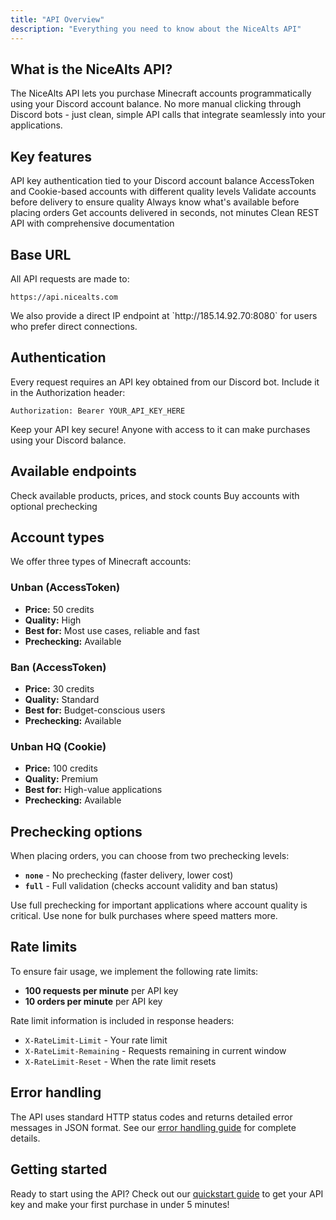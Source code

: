 ```yaml
---
title: "API Overview"
description: "Everything you need to know about the NiceAlts API"
---
```


## What is the NiceAlts API?

The NiceAlts API lets you purchase Minecraft accounts programmatically using your Discord account balance. No more manual clicking through Discord bots - just clean, simple API calls that integrate seamlessly into your applications.

## Key features

<Columns cols={2}>
  <Card title="Secure Authentication" icon="shield">
    API key authentication tied to your Discord account balance
  </Card>
  <Card title="Multiple Account Types" icon="list">
    AccessToken and Cookie-based accounts with different quality levels
  </Card>
  <Card title="Optional Prechecking" icon="check-circle">
    Validate accounts before delivery to ensure quality
  </Card>
  <Card title="Real-time Stock" icon="chart-line">
    Always know what's available before placing orders
  </Card>
  <Card title="Fast Delivery" icon="bolt">
    Get accounts delivered in seconds, not minutes
  </Card>
  <Card title="Developer Friendly" icon="code">
    Clean REST API with comprehensive documentation
  </Card>
</Columns>

## Base URL

All API requests are made to:

```
https://api.nicealts.com
```

<Info>
We also provide a direct IP endpoint at `http://185.14.92.70:8080` for users who prefer direct connections.
</Info>

## Authentication

Every request requires an API key obtained from our Discord bot. Include it in the Authorization header:

```
Authorization: Bearer YOUR_API_KEY_HERE
```

<Warning>
Keep your API key secure! Anyone with access to it can make purchases using your Discord balance.
</Warning>

## Available endpoints

<CardGroup cols={2}>
  <Card title="Get Stock" icon="chart-bar" href="/api-reference/endpoints/stock">
    Check available products, prices, and stock counts
  </Card>
  <Card title="Purchase Accounts" icon="shopping-cart" href="/api-reference/endpoints/order">
    Buy accounts with optional prechecking
  </Card>
</CardGroup>

## Account types

We offer three types of Minecraft accounts:

### Unban (AccessToken)
- **Price:** 50 credits
- **Quality:** High
- **Best for:** Most use cases, reliable and fast
- **Prechecking:** Available

### Ban (AccessToken)
- **Price:** 30 credits
- **Quality:** Standard
- **Best for:** Budget-conscious users
- **Prechecking:** Available

### Unban HQ (Cookie)
- **Price:** 100 credits
- **Quality:** Premium
- **Best for:** High-value applications
- **Prechecking:** Available

## Prechecking options

When placing orders, you can choose from two prechecking levels:

- **`none`** - No prechecking (faster delivery, lower cost)
- **`full`** - Full validation (checks account validity and ban status)

<Tip>
Use full prechecking for important applications where account quality is critical. Use none for bulk purchases where speed matters more.
</Tip>

## Rate limits

To ensure fair usage, we implement the following rate limits:

- **100 requests per minute** per API key
- **10 orders per minute** per API key

Rate limit information is included in response headers:

- `X-RateLimit-Limit` - Your rate limit
- `X-RateLimit-Remaining` - Requests remaining in current window
- `X-RateLimit-Reset` - When the rate limit resets

## Error handling

The API uses standard HTTP status codes and returns detailed error messages in JSON format. See our [error handling guide](/api-reference/error-handling) for complete details.

## Getting started

Ready to start using the API? Check out our [quickstart guide](/quickstart) to get your API key and make your first purchase in under 5 minutes!
